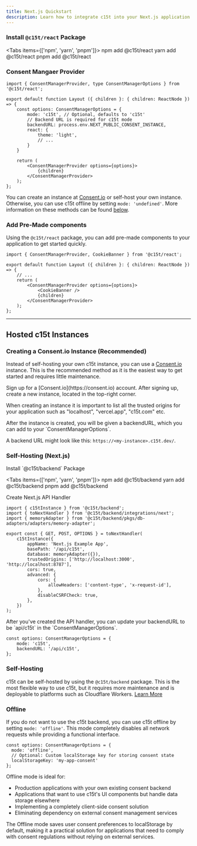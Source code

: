 ```yaml
---
title: Next.js Quickstart
description: Learn how to integrate c15t into your Next.js application with this step-by-step guide. We'll cover installation, configuration, and basic usage.
---
```

<Steps>
<Step>
 
### Install `@c15t/react` Package
 
<Tabs items={['npm', 'yarn', 'pnpm']}>
	<Tab value="npm">npm add @c15t/react</Tab>
	<Tab value="yarn">yarn add @c15t/react</Tab>
	<Tab value="pnpm">pnpm add @c15t/react</Tab>
</Tabs>
 
</Step>
 
<Step>
 
### Consent Mangaer Provider

```tsx title="app/layout.tsx"
import { ConsentManagerProvider, type ConsentManagerOptions } from '@c15t/react';

export default function Layout ({ children }: { children: ReactNode }) => {
	const options: ConsentManagerOptions = {
	 	mode: 'c15t', // Optional, defaults to 'c15t'
		// Backend URL is required for c15t mode
		backendURL: process.env.NEXT_PUBLIC_CONSENT_INSTANCE,
		react: {
			theme: 'light',
			// ...
		}
	}

	return (
		<ConsentManagerProvider options={options}>
			{children}
		</ConsentManagerProvider>
	);
};
```

You can create an instance at [Consent.io](https://consent.io) or self-host your own instance. Otherwise, you can use c15t offline by setting `mode: 'undefined'`. More information on these methods can be found [below](#hosted-c15t-instances). 


</Step>

<Step>

### Add Pre-Made components

Using the `@c15t/react` package, you can add pre-made components to your application to get started quickly.

```tsx title="app/layout.tsx"
import { ConsentManagerProvider, CookieBanner } from '@c15t/react';

export default function Layout ({ children }: { children: ReactNode }) => {
	// ...
	return (
		<ConsentManagerProvider options={options}>
			<CookieBanner />
			{children}
		</ConsentManagerProvider>
	);
};
```

</Step>

</Steps>

--- 

## Hosted c15t Instances

### Creating a Consent.io Instance (Recommended)

Instead of self-hosting your own c15t instance, you can use a [Consent.io](https://consent.io) instance. This is the recommended method as it is the easiest way to get started and requires little maintenance.

<Steps>

<Step>
Sign up for a [Consent.io](https://consent.io) account.
</Step>

<Step>
After signing up, create a new instance, located in the top-right corner.

When creating an instance it is important to list all the trusted origins for your application such as "localhost", "vercel.app", "c15t.com" etc.

</Step>

<Step>
After the instance is created, you will be given a backendURL, which you can add to your `ConsentManagerOptions`.


A backend URL might look like this: `https://<my-instance>.c15t.dev/`.
</Step>

</Steps>

### Self-Hosting (Next.js)

<Steps>

<Step>
Install `@c15t/backend` Package
 
<Tabs items={['npm', 'yarn', 'pnpm']}>
	<Tab value="npm">npm add @c15t/backend</Tab>
	<Tab value="yarn">yarn add @c15t/backend</Tab>
	<Tab value="pnpm">pnpm add @c15t/backend</Tab>
</Tabs>
</Step>

<Step>

Create Next.js API Handler

```tsx title="app/api/c15t/[...all].ts"
import { c15tInstance } from '@c15t/backend';
import { toNextHandler } from '@c15t/backend/integrations/next';
import { memoryAdapter } from '@c15t/backend/pkgs/db-adapters/adapters/memory-adapter';

export const { GET, POST, OPTIONS } = toNextHandler(
	c15tInstance({
		appName: 'Next.js Example App',
		basePath: '/api/c15t',
		database: memoryAdapter({}),
		trustedOrigins: ['http://localhost:3000', 'http://localhost:8787'],
		cors: true,
		advanced: {
			cors: {
				allowHeaders: ['content-type', 'x-request-id'],
			},
			disableCSRFCheck: true,
		},
	})
);
```

</Step>

<Step>
After you've created the API handler, you can update your backendURL to be `api/c15t` in the `ConsentManagerOptions`.

```tsx title="app/layout.tsx"
const options: ConsentManagerOptions = {
	mode: 'c15t',
	backendURL: '/api/c15t',
};
```

</Step>

</Steps>

### Self-Hosting

c15t can be self-hosted by using the `@c15t/backend` package. This is the most flexible way to use c15t, but it requires more maintenance and is deployable to platforms such as Cloudflare Workers. [Learn More](/backend)

### Offline

If you do not want to use the c15t backend, you can use c15t offline by setting `mode: 'offline'`. This mode completely disables all network requests while providing a functional interface.

```tsx
const options: ConsentManagerOptions = {
  mode: 'offline',
  // Optional: Custom localStorage key for storing consent state
  localStorageKey: 'my-app-consent'
};
```

Offline mode is ideal for:

- Production applications with your own existing consent backend
- Applications that want to use c15t's UI components but handle data storage elsewhere
- Implementing a completely client-side consent solution
- Eliminating dependency on external consent management services

The Offline mode saves user consent preferences to localStorage by default, making it a practical solution for applications that need to comply with consent regulations without relying on external services.
